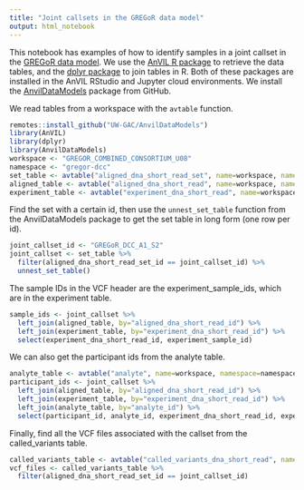 ```yaml
---
title: "Joint callsets in the GREGoR data model"
output: html_notebook
---
```


This notebook has examples of how to identify samples in a joint callset in the
[GREGoR data model](https://github.com/UW-GAC/gregor_data_models). We use the
[AnVIL R package](https://bioconductor.org/packages/AnVIL) to retrieve the 
data tables, and the [dplyr package](https://dplyr.tidyverse.org) to join tables 
in R. Both of these packages are installed in the AnVIL RStudio and Jupyter 
cloud environments. We install the 
[AnvilDataModels](https://github.com/UW-GAC/AnvilDataModels) package from GitHub.

We read tables from a workspace with the `avtable` function.

```r
remotes::install_github("UW-GAC/AnvilDataModels")
library(AnVIL)
library(dplyr)
library(AnvilDataModels)
workspace <- "GREGOR_COMBINED_CONSORTIUM_U08"
namespace <- "gregor-dcc"
set_table <- avtable("aligned_dna_short_read_set", name=workspace, namespace=namespace)
aligned_table <- avtable("aligned_dna_short_read", name=workspace, namespace=namespace)
experiment_table <- avtable("experiment_dna_short_read", name=workspace, namespace=namespace)
```

Find the set with a certain id, then use the `unnest_set_table` function from
the AnvilDataModels package to get the set table in long form (one row per id).

```r
joint_callset_id <- "GREGoR_DCC_A1_S2"
joint_callset <- set_table %>%
  filter(aligned_dna_short_read_set_id == joint_callset_id) %>%
  unnest_set_table()
```

The sample IDs in the VCF header are the experiment_sample_ids, which are in
the experiment table.

```r
sample_ids <- joint_callset %>%
  left_join(aligned_table, by="aligned_dna_short_read_id") %>%
  left_join(experiment_table, by="experiment_dna_short_read_id") %>%
  select(experiment_dna_short_read_id, experiment_sample_id)
```

We can also get the participant ids from the analyte table.

```r
analyte_table <- avtable("analyte", name=workspace, namespace=namespace)
participant_ids <- joint_callset %>%
  left_join(aligned_table, by="aligned_dna_short_read_id") %>%
  left_join(experiment_table, by="experiment_dna_short_read_id") %>%
  left_join(analyte_table, by="analyte_id") %>%
  select(participant_id, analyte_id, experiment_dna_short_read_id, experiment_sample_id)
```

Finally, find all the VCF files associated with the callset 
from the called_variants table.

```r
called_variants_table <- avtable("called_variants_dna_short_read", name=workspace, namespace=namespace)
vcf_files <- called_variants_table %>%
  filter(aligned_dna_short_read_set_id == joint_callset_id)
```
